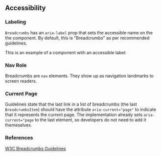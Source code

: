 

<Meta title="Breadcrumbs / Accessibility" of={BreadcrumbsStories} />

## Accessibility

### Labeling

`Breadcrumbs` has an `aria-label` prop that sets the accessible name on the
the component. By default, this is "Breadcrumbs" as per recommended guidelines.

This is an example of a component with an accessible label:

<Canvas of={BreadcrumbsStories.Default} />

### Nav Role

Breadcrumbs are `nav` elements. They show up as navigation landmarks to
screen readers.

### Current Page

Guidelines state that the last link in a list of breadcrumbs (the last
`BreadcrumbsItem`) should have the attribute `aria-current="page"` to
indicate that it represents the current page. The implementation already
sets `aria-current="page` to the last element, so developers do not need
to add it themeselves.

### References

[W3C Breadcrumbs Guidelines](https://www.w3.org/TR/wai-aria-practices-1.1/examples/breadcrumb/index.html)
